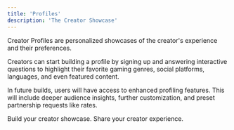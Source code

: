 ```yaml
---
title: 'Profiles'
description: 'The Creator Showcase'
---
```


Creator Profiles are personalized showcases of the creator's experience and their preferences.

Creators can start building a  profile by signing up and answering interactive questions  to highlight their favorite gaming genres, social platforms, languages, and even featured content. 

In future builds, users will have access to enhanced profiling features. This will include deeper audience insights, further customization, and preset partnership requests like rates.

<CardGroup cols={2}>
  <Card
    title="Create Yours"
    icon="house"
    href="https://app.newgame.me"
  >
    Build your creator showcase.
  </Card>
  <Card
    title="Sign In"
    icon="right-to-bracket"
    href="https://app.newgame.me/login"
  >
    Share your creator experience.
  </Card>
</CardGroup>